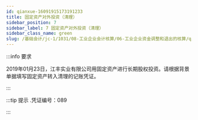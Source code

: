 ---
id: qianxue-16091915173191233
title: 固定资产对外投资（清理）
sidebar_position: 7
sidebar_label: 7 固定资产对外投资（清理）
sidebar_class_name: green
slug: /基础会计/jc-1/1031/08-工业企业会计核算/06-工业企业资金调整和退出的核算/qianxue-1609181235480350407/qianxue-16091915173191233/固定资产对外投资（清理）
---

:::info 要求

2019年01月23日，江丰实业有限公司用固定资产进行长期股权投资。请根据背景单据填写固定资产转入清理的记账凭证。

:::

:::tip 提示
  .凭证编号：089 
:::
